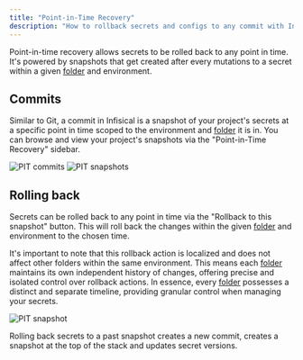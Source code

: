 ```yaml
---
title: "Point-in-Time Recovery"
description: "How to rollback secrets and configs to any commit with Infisical."
---
```


Point-in-time recovery allows secrets to be rolled back to any point in time. 
It's powered by snapshots that get created after every mutations to a secret within a given [folder](./folder) and environment.

## Commits

Similar to Git, a commit in Infisical is a snapshot of your project's secrets at a specific point in time scoped to the environment and [folder](./folder) it is in. You can browse and view your project's snapshots via the "Point-in-Time Recovery" sidebar.

![PIT commits](../../images/pit-commits.png)
![PIT snapshots](../../images/pit-snapshots.png)

## Rolling back

Secrets can be rolled back to any point in time via the "Rollback to this snapshot" button. This will roll back the changes within the given [folder](./folder) and environment to the chosen time.

It's important to note that this rollback action is localized and does not affect other folders within the same environment. This means each [folder](./folder) maintains its own independent history of changes, offering precise and isolated control over rollback actions.
In essence, every [folder](./folder) possesses a distinct and separate timeline, providing granular control when managing your secrets. 

![PIT snapshot](../../images/pit-snapshot.png)

<Note>
  Rolling back secrets to a past snapshot creates a new commit,
  creates a snapshot at the top of the stack and updates secret versions.
</Note>
